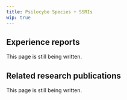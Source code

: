 ---
title: Psilocybe Species + SSRIs
wip: true
---

## Experience reports

This page is still being written.

## Related research publications

This page is still being written.

